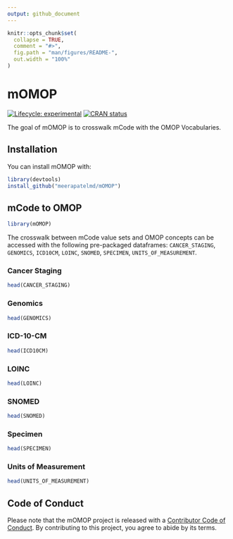 ```yaml
---
output: github_document
---
```


<!-- README.md is generated from README.Rmd. Please edit that file -->

```r
knitr::opts_chunk$set(
  collapse = TRUE,
  comment = "#>",
  fig.path = "man/figures/README-",
  out.width = "100%"
)
```

# mOMOP

<!-- badges: start -->
[![Lifecycle: experimental](https://img.shields.io/badge/lifecycle-experimental-orange.svg)](https://www.tidyverse.org/lifecycle/#experimental)
[![CRAN status](https://www.r-pkg.org/badges/version/mOMOP)](https://CRAN.R-project.org/package=mOMOP)
<!-- badges: end -->

The goal of mOMOP is to crosswalk mCode with the OMOP Vocabularies. 

## Installation

You can install mOMOP with:

``` r
library(devtools)
install_github("meerapatelmd/mOMOP")
```

## mCode to OMOP

```r
library(mOMOP)
```


The crosswalk between mCode value sets and OMOP concepts can be accessed with the following pre-packaged dataframes: `CANCER_STAGING`, `GENOMICS`, `ICD10CM`, `LOINC`, `SNOMED`, `SPECIMEN`, `UNITS_OF_MEASUREMENT`.

### Cancer Staging

```r
head(CANCER_STAGING)
```

### Genomics 

```r
head(GENOMICS)
```

### ICD-10-CM

```r
head(ICD10CM)
```

### LOINC 

```r
head(LOINC)
```

### SNOMED 

```r
head(SNOMED)
```

### Specimen 

```r
head(SPECIMEN)
```

### Units of Measurement 

```r
head(UNITS_OF_MEASUREMENT)
```

## Code of Conduct

Please note that the mOMOP project is released with a [Contributor Code of Conduct](https://contributor-covenant.org/version/2/0/CODE_OF_CONDUCT.html). By contributing to this project, you agree to abide by its terms.
